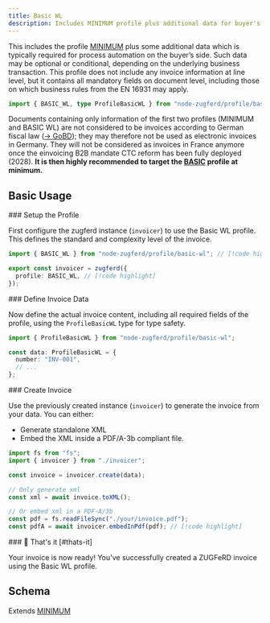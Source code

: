 ```yaml
---
title: Basic WL
description: Includes MINIMUM profile plus additional data for buyer's process automation.
---
```



This includes the profile [MINIMUM](/docs/profiles/minimum) plus some
additional data which is typically required for process automation on the buyer’s side. Such data may
be optional or conditional, depending on the underlying business transaction. This profile does not
include any invoice information at line level, but it contains all mandatory fields on document level,
including those on which business rules from the EN 16931 may apply.

```ts
import { BASIC_WL, type ProfileBasicWL } from "node-zugferd/profile/basic-wl";
```

<Callout type="warn">Documents containing only information of the first two profiles (MINIMUM and
BASIC WL) are not considered to be invoices according to German fiscal law ([&#8594;
GoBD](https://www.bundesfinanzministerium.de/Content/DE/Downloads/BMF_Schreiben/Weitere_Steuerthemen/Abgabenordnung/2019-11-28-GoBD.html));
they may therefore not be used as electronic invoices in Germany. They will
not be considered as invoices in France anymore once the einvoicing B2B
mandate CTC reform has been fully deployed (2028). **It is then highly
recommended to target the [BASIC](/docs/profiles/basic) profile at minimum.**</Callout>

## Basic Usage

<Steps>

<Step>
### Setup the Profile

First configure the zugferd instance (`invoicer`) to use the Basic WL profile.
This defines the standard and complexity level of the invoice.

```ts title="invoicer.ts"
import { BASIC_WL } from "node-zugferd/profile/basic-wl"; // [!code highlight]

export const invoicer = zugferd({
  profile: BASIC_WL, // [!code highlight]
});
```

</Step>

<Step>
### Define Invoice Data

Now define the actual invoice content, including all required fields of the
profile, using the `ProfileBasicWL` type for type safety.

```ts
import { ProfileBasicWL } from "node-zugferd/profile/basic-wl";

const data: ProfileBasicWL = {
  number: "INV-001",
  // ...
};
```

</Step>

<Step>
### Create Invoice

Use the previously created instance (`invoicer`) to generate the invoice from your data. You can either:

- Generate standalone XML
- Embed the XML inside a PDF/A-3b compliant file.

```ts
import fs from "fs";
import { invoicer } from "./invoicer";

const invoice = invoicer.create(data);

// Only generate xml
const xml = await invoice.toXML();

// Or embed xml in a PDF-A/3b
const pdf = fs.readFileSync("./your/invoice.pdf");
const pdfA = await invoicer.embedInPdf(pdf); // [!code highlight]
```

</Step>

<Step>
### 🎉 That's it [#thats-it]

Your invoice is now ready! You've successfully created a ZUGFeRD invoice using the Basic WL profile.

</Step>

</Steps>

## Schema

Extends [MINIMUM](/docs/profiles/minimum)

<ProfileTree schema={BASIC_WL.schema} />
